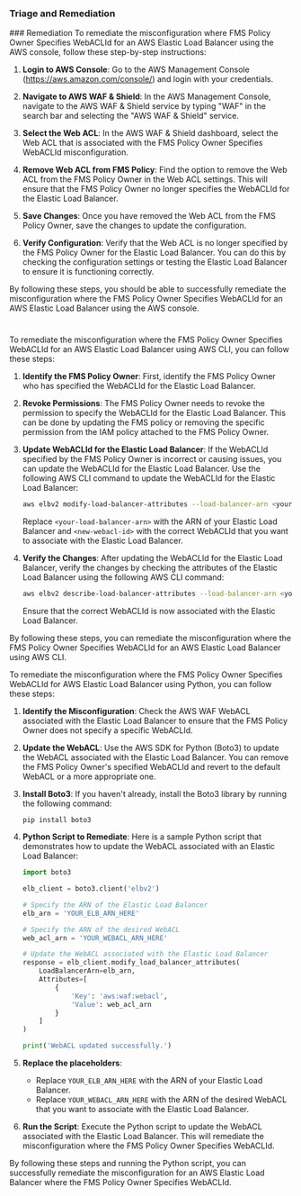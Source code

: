 
### Triage and Remediation
<Tabs>
<Tab title='Remediation'>
### Remediation

<AccordionGroup>
<Accordion title='Using Console' defaultOpen='true'>
To remediate the misconfiguration where FMS Policy Owner Specifies WebACLId for an AWS Elastic Load Balancer using the AWS console, follow these step-by-step instructions:

1. **Login to AWS Console**: Go to the AWS Management Console (https://aws.amazon.com/console/) and login with your credentials.

2. **Navigate to AWS WAF & Shield**: In the AWS Management Console, navigate to the AWS WAF & Shield service by typing "WAF" in the search bar and selecting the "AWS WAF & Shield" service.

3. **Select the Web ACL**: In the AWS WAF & Shield dashboard, select the Web ACL that is associated with the FMS Policy Owner Specifies WebACLId misconfiguration.

4. **Remove Web ACL from FMS Policy**: Find the option to remove the Web ACL from the FMS Policy Owner in the Web ACL settings. This will ensure that the FMS Policy Owner no longer specifies the WebACLId for the Elastic Load Balancer.

5. **Save Changes**: Once you have removed the Web ACL from the FMS Policy Owner, save the changes to update the configuration.

6. **Verify Configuration**: Verify that the Web ACL is no longer specified by the FMS Policy Owner for the Elastic Load Balancer. You can do this by checking the configuration settings or testing the Elastic Load Balancer to ensure it is functioning correctly.

By following these steps, you should be able to successfully remediate the misconfiguration where the FMS Policy Owner Specifies WebACLId for an AWS Elastic Load Balancer using the AWS console.

#
</Accordion>

<Accordion title='Using CLI'>
To remediate the misconfiguration where the FMS Policy Owner Specifies WebACLId for an AWS Elastic Load Balancer using AWS CLI, you can follow these steps:

1. **Identify the FMS Policy Owner**: First, identify the FMS Policy Owner who has specified the WebACLId for the Elastic Load Balancer.

2. **Revoke Permissions**: The FMS Policy Owner needs to revoke the permission to specify the WebACLId for the Elastic Load Balancer. This can be done by updating the FMS policy or removing the specific permission from the IAM policy attached to the FMS Policy Owner.

3. **Update WebACLId for the Elastic Load Balancer**: If the WebACLId specified by the FMS Policy Owner is incorrect or causing issues, you can update the WebACLId for the Elastic Load Balancer. Use the following AWS CLI command to update the WebACLId for the Elastic Load Balancer:
   
   ```bash
   aws elbv2 modify-load-balancer-attributes --load-balancer-arn <your-load-balancer-arn> --attributes Key=aws.wafv2.webacl,Value=<new-webacl-id>
   ```

   Replace `<your-load-balancer-arn>` with the ARN of your Elastic Load Balancer and `<new-webacl-id>` with the correct WebACLId that you want to associate with the Elastic Load Balancer.

4. **Verify the Changes**: After updating the WebACLId for the Elastic Load Balancer, verify the changes by checking the attributes of the Elastic Load Balancer using the following AWS CLI command:
   
   ```bash
   aws elbv2 describe-load-balancer-attributes --load-balancer-arn <your-load-balancer-arn>
   ```

   Ensure that the correct WebACLId is now associated with the Elastic Load Balancer.

By following these steps, you can remediate the misconfiguration where the FMS Policy Owner Specifies WebACLId for an AWS Elastic Load Balancer using AWS CLI.
</Accordion>

<Accordion title='Using Python'>
To remediate the misconfiguration where the FMS Policy Owner Specifies WebACLId for AWS Elastic Load Balancer using Python, you can follow these steps:

1. **Identify the Misconfiguration**: Check the AWS WAF WebACL associated with the Elastic Load Balancer to ensure that the FMS Policy Owner does not specify a specific WebACLId.

2. **Update the WebACL**: Use the AWS SDK for Python (Boto3) to update the WebACL associated with the Elastic Load Balancer. You can remove the FMS Policy Owner's specified WebACLId and revert to the default WebACL or a more appropriate one.

3. **Install Boto3**: If you haven't already, install the Boto3 library by running the following command:
   ```
   pip install boto3
   ```

4. **Python Script to Remediate**:
   Here is a sample Python script that demonstrates how to update the WebACL associated with an Elastic Load Balancer:
   ```python
   import boto3

   elb_client = boto3.client('elbv2')

   # Specify the ARN of the Elastic Load Balancer
   elb_arn = 'YOUR_ELB_ARN_HERE'

   # Specify the ARN of the desired WebACL
   web_acl_arn = 'YOUR_WEBACL_ARN_HERE'

   # Update the WebACL associated with the Elastic Load Balancer
   response = elb_client.modify_load_balancer_attributes(
       LoadBalancerArn=elb_arn,
       Attributes=[
           {
               'Key': 'aws:waf:webacl',
               'Value': web_acl_arn
           }
       ]
   )

   print('WebACL updated successfully.')
   ```

5. **Replace the placeholders**:
   - Replace `YOUR_ELB_ARN_HERE` with the ARN of your Elastic Load Balancer.
   - Replace `YOUR_WEBACL_ARN_HERE` with the ARN of the desired WebACL that you want to associate with the Elastic Load Balancer.

6. **Run the Script**: Execute the Python script to update the WebACL associated with the Elastic Load Balancer. This will remediate the misconfiguration where the FMS Policy Owner Specifies WebACLId.

By following these steps and running the Python script, you can successfully remediate the misconfiguration for an AWS Elastic Load Balancer where the FMS Policy Owner Specifies WebACLId.
</Accordion>

</AccordionGroup>
</Tab>
</Tabs>
